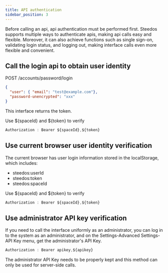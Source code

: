 ```yaml
---
title: API authentication
sidebar_position: 3
---
```


Before calling an api, api authentication must be performed first. Steedos supports multiple ways to authenticate apis, making api calls easy and flexible. Moreover, it can also achieve functions such as single sign-on, validating login status, and logging out, making interface calls even more flexible and convenient.

## Call the login api to obtain user identity


POST /accounts/password/login

```json
{
  "user": { "email": "test@example.com"},
  "password-unencrypted": "xxx"
}
```

This interface returns the token.

Use ${spaceId} and ${token} to verify

```javascript
Authorization : Bearer ${spaceId},${token}
```

## Use current browser user identity verification

The current browser has user login information stored in the localStorage, which includes:

- steedos:userId
- steedos:token
- steedos:spaceId

Use ${spaceId} and ${token} to verify

```javascript
Authorization : Bearer ${spaceId},${token}
```

## Use administrator API key verification

If you need to call the interface uniformly as an administrator, you can log in to the system as an administrator, and on the Settings-Advanced Settings-API Key menu, get the administrator's API Key.

```javascript
Authorization : Bearer apikey,${apikey}
```

The administrator API Key needs to be properly kept and this method can only be used for server-side calls.
